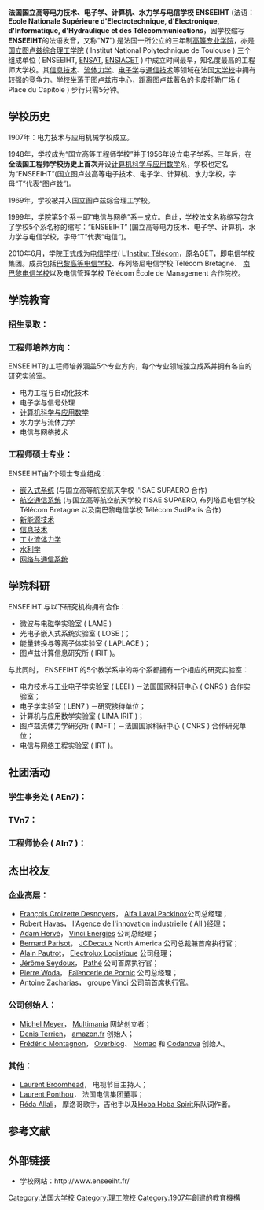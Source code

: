 {{Infobox university
 |name              = 法国国立高等电力技术、电子学、计算机、水力学与电信学校
 |native_name       = ''École nationale supérieure d'électronique, d'électrotechnique, d'informatique, d'hydraulique, et des télécommunications''
 |image             = 
 |latin_name        = 
 |motto             = 
 |zhmotto           = 
 |established       = 1907年
 |closed            = 
 |type              = 法国公立工程师[[大学校|大学校]]
 |religious         = 
 |endowment         = 
 |rector            = 
 |chancellor        = 
 |chairman          = 
 |president         = [[Jean-François_Rouchon|Jean-François Rouchon]]
 |vice-president    = 
 |provost           = 
 |principal         = 
 |vice_chancellor   = 
 |dean              = 
 |director          = 
 |head_label        = 
 |head              = 
 |faculty           = 130
 |staff             = 
 |students          = 1500
 |undergrad         = 
 |postgrad          = 
 |doctoral          = 250
 |profess           = 
 |alumni            = 
 |budget            =
 |city              = [[图卢兹|图卢兹]]
 |state             = 
 |province          = 
 |country           = {{FRA}} 
 |coor              = 
 |address           = 
 |telephone         = 
 |campus            = 
 |area              = 
 |former_names      = 
 |free_label        = 
 |free              = 
 |sports            = 
 |colors            = 
 |nickname          = 
 |mascot            =
 |fightsong         =
 |affiliations      = [[Institut_Télécom|Institut Télécom]], [[图卢兹国立理工学院|图卢兹国立理工学院]], [[Toulouse_Tech|Toulouse Tech]], [[大学校会议|CGE]], [[CDEFI|CDEFI]], [[Aerospace_Valley|Aerospace Valley]]
 |website           = http://www.enseeiht.fr/
 |logo              = 
 |footnotes         = 
}}
'''法国国立高等电力技术、电子学、计算机、水力学与电信学校 ENSEEIHT ''' (法语：'''Ecole Nationale Supérieure d'Electrotechnique, d'Electronique, d'Informatique, d'Hydraulique et des Télécommunications'''，因学校缩写'''ENSEEIHT'''的法语发音，又称“'''N7'''”) 是法国一所公立的三年制[[大学校_(法国)|高等专业学院]]，亦是[[图卢兹国立理工学院|国立图卢兹综合理工学院]] ( Institut National Polytechnique de Toulouse ) 三个组成单位 ( ENSEEIHT, [[ENSAT|ENSAT]], [[ENSIACET|ENSIACET]] ) 中成立时间最早，知名度最高的工程师大学校。其[[信息技术|信息技术]]、[[流体力学|流体力学]]、[[电子学|电子学]]与[[通信技术|通信技术]]等领域在法国[[大学校_(法国)|大学校]]中拥有较强的竞争力。学校坐落于[[图卢兹|图卢兹]]市中心，距离图卢兹著名的卡皮托勒广场 ( Place du Capitole ) 步行只需5分钟。

==学校历史==

1907年：电力技术与应用机械学校成立。

1948年，学校成为“国立高等工程师学校”并于1956年设立电子学系。三年后，在'''全法国工程师学校历史上首次'''开设[[计算机科学与应用数学|计算机科学与应用数学]]系，学校也定名为“ENSEEIHT”(国立图卢兹高等电子技术、电子学、计算机、水力学校，字母“T”代表“图卢兹”)。

1969年，学校被并入国立图卢兹综合理工学校。

1999年，学院第5个系－即“电信与网络”系－成立。自此，学校法文名称缩写包含了学校5个系名称的缩写：“ENSEEIHT” (国立高等电力技术、电子学、计算机、水力学与电信学校，字母“T”代表“电信”)。

2010年6月，学院正式成为[[电信学校|电信学校]]( L'[[Institut_Télécom|Institut Télécom]]，原名GET，即电信学校集团。成员包括[[巴黎高等电信学校|巴黎高等电信学校]]、布列塔尼电信学校 Télécom Bretagne、 [[南巴黎电信学校|南巴黎电信学校]]以及电信管理学校 Télécom École de Management 合作院校。

==学院教育==

===招生录取：===

===工程师培养方向：=== 

ENSEEIHT的工程师培养涵盖5个专业方向，每个专业领域独立成系并拥有各自的研究实验室。
* 电力工程与自动化技术
* 电子学与信号处理
* [[计算机科学与应用数学|计算机科学与应用数学]]
* 水力学与流体力学
* 电信与网络技术

===工程师硕士专业：=== 

ENSEEIHT由7个硕士专业组成：
* [[嵌入式系统|嵌入式系统]] (与国立高等航空航天学校 l'ISAE SUPAERO 合作)
* [[航空通信系统|航空通信系统]] (与国立高等航空航天学校 l'ISAE SUPAERO, 布列塔尼电信学校 Télécom Bretagne 以及南巴黎电信学校 Télécom SudParis 合作)
* [[新能源技术|新能源技术]]
* [[信息技术|信息技术]]
* [[工业流体力学|工业流体力学]]
* [[水利学|水利学]]
* [[网络与通信系统|网络与通信系统]]


==学院科研==

ENSEEIHT 与以下研究机构拥有合作： 
* 微波与电磁学实验室 ( LAME ) 
* 光电子嵌入式系统实验室 ( LOSE )；
* 能量转换与等离子体实验室 ( LAPLACE )；
* 图卢兹计算信息研究所 ( IRIT )。

与此同时， ENSEEIHT 的5个教学系中的每个系都拥有一个相应的研究实验室：
* 电力技术与工业电子学实验室 ( LEEI ) －法国国家科研中心 ( CNRS ) 合作实验室；
* 电子学实验室 ( LEN7 ) －研究接待单位；
* 计算机与应用数学实验室 ( LIMA IRIT )；
* 图卢兹流体力学研究所 ( IMFT ) －法国国家科研中心 ( CNRS ) 合作研究单位；
* 电信与网络工程实验室 ( IRT )。

==社团活动==

===学生事务处 ( AEn7)： ===

===TVn7：===

===工程师协会 ( AIn7 )： ===


== 杰出校友 ==

===企业高层：===

* [[François_Croizette_Desnoyers|François Croizette Desnoyers]]， [[Alfa_Laval_Packinox|Alfa Laval Packinox]]公司总经理；
* [[Robert_Havas|Robert Havas]]， l'[[Agence_de_l'innovation_industrielle|Agence de l'innovation industrielle]] ( AII )经理；
* [[Adam_Hervé|Adam Hervé]]， [[Vinci_Energies|Vinci Energies]] 公司总经理；
* [[Bernard_Parisot|Bernard Parisot]]， [[JCDecaux|JCDecaux]] North America 公司总裁兼首席执行官；
* [[Alain_Pautrot|Alain Pautrot]]， [[Electrolux_Logistique|Electrolux Logistique]] 公司经理；
* [[Jérôme_Seydoux|Jérôme Seydoux]]， [[Pathé|Pathé]] 公司首席执行官；
* [[Pierre_Woda|Pierre Woda]]， [[Faïencerie_de_Pornic|Faïencerie de Pornic]] 公司总经理；
* [[Antoine_Zacharias|Antoine Zacharias]]， [[groupe_Vinci|groupe Vinci]] 公司前首席执行官。

===公司创始人：===

* [[Michel_Meyer|Michel Meyer]]， [[Multimania|Multimania]] 网站创立者；
* [[Denis_Terrien|Denis Terrien]]， [[amazon.fr|amazon.fr]] 创始人；
* [[Frédéric_Montagnon|Frédéric Montagnon]]， [[Overblog|Overblog]]、 [[Nomao|Nomao]] 和 [[Codanova|Codanova]] 创始人。

===其他：===

* [[Laurent_Broomhead|Laurent Broomhead]]， 电视节目主持人；
* [[Laurent_Ponthou|Laurent Ponthou]]， 法国电信集团董事；
* [[Réda_Allali|Réda Allali]]， 摩洛哥歌手，吉他手以及[[Hoba_Hoba_Spirit|Hoba Hoba Spirit]]乐队词作者。

== 参考文献 ==
{{Portal|大學|Education - Grad Hat.svg}}
{{reflist}}

== 外部链接 ==

{{Commonscat|Ecole Nationale Supérieure d'Electrotechnique, d'Electronique, d'Informatique, d'Hydraulique et des Télécommunications|法国国立高等电力技术、电子学、计算机、水力学与电信学校}}
* 学校网站：http://www.enseeiht.fr/{{Wayback|url=http://www.enseeiht.fr/ |date=20070610224743 }}

{{法国大学校会议}}

[[Category:法国大学校|Category:法国大学校]]
[[Category:理工院校|Category:理工院校]]
[[Category:1907年創建的教育機構|Category:1907年創建的教育機構]]